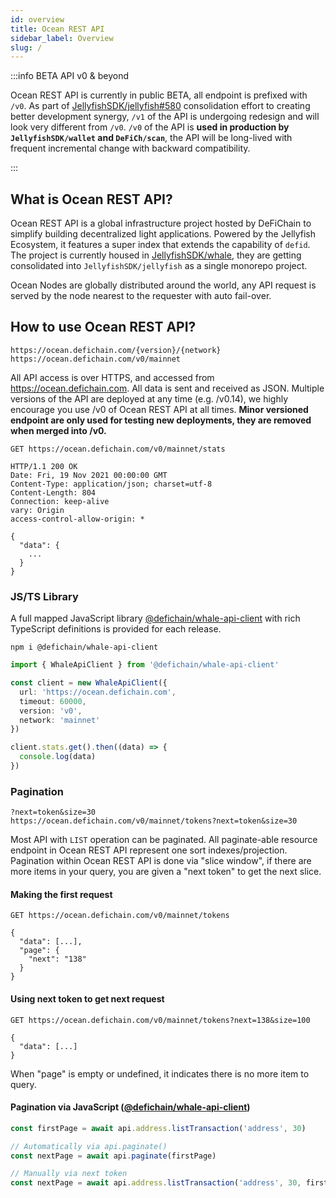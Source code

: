 ```yaml
---
id: overview
title: Ocean REST API
sidebar_label: Overview
slug: /
---
```


:::info BETA API v0 & beyond

Ocean REST API is currently in public BETA, all endpoint is prefixed with `/v0`. As part of
[JellyfishSDK/jellyfish#580](https://github.com/JellyfishSDK/jellyfish/issues/580) consolidation effort to creating
better development synergy, `/v1` of the API is undergoing redesign and will look very different from `/v0`.
`/v0` of the API is **used in production by `JellyfishSDK/wallet` and `DeFiCh/scan`**, the API will be long-lived with
frequent incremental change with backward compatibility.

:::

## What is Ocean REST API?

Ocean REST API is a global infrastructure project hosted by DeFiChain to simplify building decentralized light
applications. Powered by the Jellyfish Ecosystem, it features a super index that extends the capability of `defid`. The
project is currently housed in [JellyfishSDK/whale](https://github.com/JellyfishSDK/whale), they are getting
consolidated into `JellyfishSDK/jellyfish` as a single monorepo project.

Ocean Nodes are globally distributed around the world, any API request is served by the node nearest to the requester
with auto fail-over.

## How to use Ocean REST API?

```
https://ocean.defichain.com/{version}/{network}
https://ocean.defichain.com/v0/mainnet
```

All API access is over HTTPS, and accessed from https://ocean.defichain.com. All data is sent and received as JSON.
Multiple versions of the API are deployed at any time (e.g. /v0.14), we highly encourage you use /v0 of Ocean REST API
at all times. **Minor versioned endpoint are only used for testing new deployments, they are removed when merged into
/v0.**

```http request
GET https://ocean.defichain.com/v0/mainnet/stats

HTTP/1.1 200 OK
Date: Fri, 19 Nov 2021 00:00:00 GMT
Content-Type: application/json; charset=utf-8
Content-Length: 804
Connection: keep-alive
vary: Origin
access-control-allow-origin: *

{
  "data": {
    ...
  }
}
```

### JS/TS Library

A full mapped JavaScript library
[@defichain/whale-api-client](https://www.npmjs.com/package/@defichain/whale-api-client) with rich TypeScript
definitions is provided for each release.

```shell
npm i @defichain/whale-api-client
```

```ts
import { WhaleApiClient } from '@defichain/whale-api-client'

const client = new WhaleApiClient({
  url: 'https://ocean.defichain.com',
  timeout: 60000,
  version: 'v0',
  network: 'mainnet'
})

client.stats.get().then((data) => {
  console.log(data)
})
```

### Pagination

```
?next=token&size=30
https://ocean.defichain.com/v0/mainnet/tokens?next=token&size=30
```

Most API with `LIST` operation can be paginated. All paginate-able resource endpoint in Ocean REST API represent one
sort indexes/projection. Pagination within Ocean REST API is done via "slice window", if there are more items in your
query, you are given a "next token" to get the next slice.

#### Making the first request

```http request
GET https://ocean.defichain.com/v0/mainnet/tokens

{
  "data": [...],
  "page": {
    "next": "138"
  }
}
```

#### Using next token to get next request

```http request
GET https://ocean.defichain.com/v0/mainnet/tokens?next=138&size=100

{
  "data": [...]
}
```

When "page" is empty or undefined, it indicates there is no more item to query.

#### Pagination via JavaScript ([@defichain/whale-api-client](https://www.npmjs.com/package/@defichain/whale-api-client))

```javascript
const firstPage = await api.address.listTransaction('address', 30)

// Automatically via api.paginate()
const nextPage = await api.paginate(firstPage)

// Manually via next token
const nextPage = await api.address.listTransaction('address', 30, firstPage.nextToken)
```
